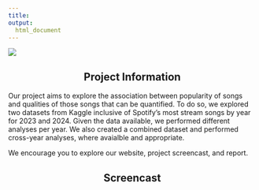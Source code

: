 ```yaml
---
title:
output:
  html_document
---
```


![](images/Heading.png)



<div style="text-align: center;">
## Project Information
</div>

Our project aims to explore the association between popularity of songs and qualities of those songs that can be quantified. To do so, we explored two datasets from Kaggle inclusive of Spotify's most stream songs  by year for 2023 and 2024. Given the data available, we performed different analyses per year. We also created a combined dataset and performed cross-year analyses, where avaialble and appropriate. 

We encourage you to explore our website, project screencast, and report. 

<div style="text-align: center;">
## Screencast
</div>
